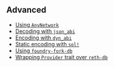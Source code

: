## Advanced

- [Using `AnyNetwork`](/examples/advanced/any_network)
- [Decoding with `json_abi`](/examples/advanced/decoding_json_abi)
- [Encoding with `dyn_abi`](/examples/advanced/encoding_dyn_abi)
- [Static encoding with `sol!`](/examples/advanced/encoding_sol_static)
- [Using `foundry-fork-db`](/examples/advanced/foundry_fork_db)
- [Wrapping `Provider` trait over `reth-db`](/examples/advanced/reth_db_provider)
